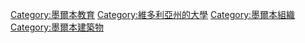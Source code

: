 {{Commonscat|Universities and colleges in Melbourne}}

[[Category:墨爾本教育|Category:墨爾本教育]]
[[Category:維多利亞州的大學|Category:維多利亞州的大學]]
[[Category:墨爾本組織|Category:墨爾本組織]]
[[Category:墨爾本建築物|Category:墨爾本建築物]]